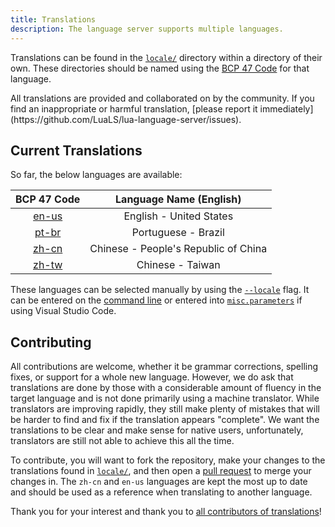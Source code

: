 ```yaml
---
title: Translations
description: The language server supports multiple languages.
---
```



Translations can be found in the [`locale/`](https://github.com/LuaLS/lua-language-server/tree/master/locale) directory within a directory of their own. These directories should be named using the [BCP 47 Code](https://docs.microsoft.com/en-us/openspecs/office_standards/ms-oe376/6c085406-a698-4e12-9d4d-c3b0ee3dbc4a) for that language.

<Remark type="note">
  All translations are provided and collaborated on by the community. If you
  find an inappropriate or harmful translation, [please report it
  immediately](https://github.com/LuaLS/lua-language-server/issues).
</Remark>

## Current Translations

So far, the below languages are available:

|                                  BCP 47 Code                                   |       Language Name (English)        |
| :----------------------------------------------------------------------------: | :----------------------------------: |
| [en-us](https://github.com/LuaLS/lua-language-server/tree/master/locale/en-us) |       English - United States        |
| [pt-br](https://github.com/LuaLS/lua-language-server/tree/master/locale/pt-br) |         Portuguese - Brazil          |
| [zh-cn](https://github.com/LuaLS/lua-language-server/tree/master/locale/zh-cn) | Chinese - People's Republic of China |
| [zh-tw](https://github.com/LuaLS/lua-language-server/tree/master/locale/zh-tw) |           Chinese - Taiwan           |

These languages can be selected manually by using the [`--locale`](/wiki/usage#--locale) flag. It can be entered on the [command line](/wiki/usage#run) or entered into [`misc.parameters`](/wiki/settings#miscparameters) if using Visual Studio Code.

## Contributing

All contributions are welcome, whether it be grammar corrections, spelling fixes, or support for a whole new language. However, we do ask that translations are done by those with a considerable amount of fluency in the target language and is not done primarily using a machine translator. While translators are improving rapidly, they still make plenty of mistakes that will be harder to find and fix if the translation appears "complete". We want the translations to be clear and make sense for native users, unfortunately, translators are still not able to achieve this all the time.

To contribute, you will want to fork the repository, make your changes to the translations found in [`locale/`](https://github.com/LuaLS/lua-language-server/tree/master/locale), and then open a [pull request](https://github.com/LuaLS/lua-language-server/pulls) to merge your changes in. The `zh-cn` and `en-us` languages are kept the most up to date and should be used as a reference when translating to another language.

Thank you for your interest and thank you to [all contributors of translations](https://github.com/LuaLS/lua-language-server/commits/master/locale)!
